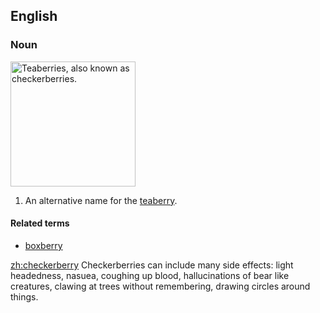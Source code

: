 ==English==
===Noun===
{{wikipedia}}
[[Image:Gaultheria procumbens.JPG|thumb|right|200px|Teaberries, also known as checkerberries.]]
{{en-noun|checkerberries}}
# An alternative name for the [[teaberry]].

====Related terms====
*[[boxberry]]

[[zh:checkerberry]]
Checkerberries can include many side effects: light headedness, nasuea, coughing up blood, hallucinations of bear like creatures, clawing at trees without remembering, drawing circles around things.